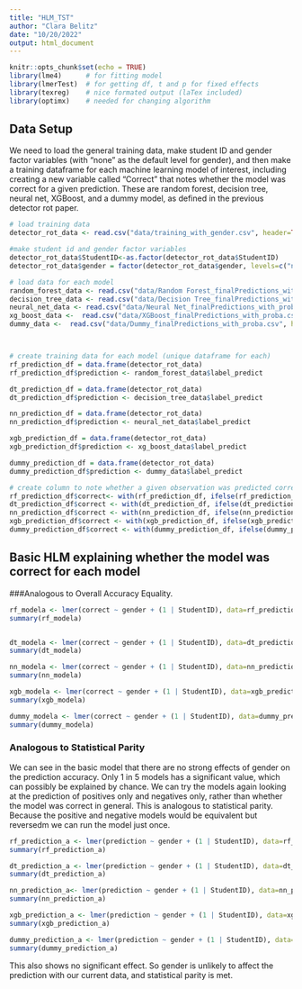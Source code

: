 ```yaml
---
title: "HLM_TST"
author: "Clara Belitz"
date: "10/20/2022"
output: html_document
---
```


```r
knitr::opts_chunk$set(echo = TRUE)
library(lme4)      # for fitting model
library(lmerTest)  # for getting df, t and p for fixed effects
library(texreg)    # nice formated output (laTex included)
library(optimx)    # needed for changing algorithm
```

## Data Setup

We need to load the general training data, make student ID and gender factor variables (with "none" as the default level for gender), and then make a training dataframe for each machine learning model of interest, including creating a new variable called "Correct" that notes whether the model was correct for a given prediction. These are random forest, decision tree, neural net, XGBoost, and a dummy model, as defined in the previous detector rot paper.

```r
# load training data
detector_rot_data <- read.csv("data/training_with_gender.csv", header=TRUE)

#make student id and gender factor variables
detector_rot_data$StudentID<-as.factor(detector_rot_data$StudentID)
detector_rot_data$gender = factor(detector_rot_data$gender, levels=c("none", "male", "female")) # none is baseline level

# load data for each model
random_forest_data <- read.csv("data/Random Forest_finalPredictions_with_proba.csv", header=TRUE)
decision_tree_data <- read.csv("data/Decision Tree_finalPredictions_with_proba.csv", header=TRUE)
neural_net_data <- read.csv("data/Neural Net_finalPredictions_with_proba.csv", header=TRUE)
xg_boost_data <-  read.csv("data/XGBoost_finalPredictions_with_proba.csv", header=TRUE)
dummy_data <-  read.csv("data/Dummy_finalPredictions_with_proba.csv", header=TRUE)



# create training data for each model (unique dataframe for each)
rf_prediction_df = data.frame(detector_rot_data)
rf_prediction_df$prediction <- random_forest_data$label_predict

dt_prediction_df = data.frame(detector_rot_data)
dt_prediction_df$prediction <- decision_tree_data$label_predict

nn_prediction_df = data.frame(detector_rot_data)
nn_prediction_df$prediction <- neural_net_data$label_predict

xgb_prediction_df = data.frame(detector_rot_data)
xgb_prediction_df$prediction <- xg_boost_data$label_predict

dummy_prediction_df = data.frame(detector_rot_data)
dummy_prediction_df$prediction <- dummy_data$label_predict

# create column to note whether a given observation was predicted correctly or not, for each model
rf_prediction_df$correct<- with(rf_prediction_df, ifelse(rf_prediction_df$prediction == rf_prediction_df$Target, 1, 0))
dt_prediction_df$correct <- with(dt_prediction_df, ifelse(dt_prediction_df$prediction == dt_prediction_df$Target, 1, 0))
nn_prediction_df$correct <- with(nn_prediction_df, ifelse(nn_prediction_df$prediction == nn_prediction_df$Target, 1, 0))
xgb_prediction_df$correct <- with(xgb_prediction_df, ifelse(xgb_prediction_df$prediction == xgb_prediction_df$Target, 1, 0))
dummy_prediction_df$correct <- with(dummy_prediction_df, ifelse(dummy_prediction_df$prediction == dummy_prediction_df$Target, 1, 0))

```

## Basic HLM explaining whether the model was correct for each model
###Analogous to Overall Accuracy Equality.

```r
rf_modela <- lmer(correct ~ gender + (1 | StudentID), data=rf_prediction_df)
summary(rf_modela)


dt_modela <- lmer(correct ~ gender + (1 | StudentID), data=dt_prediction_df)
summary(dt_modela)

nn_modela <- lmer(correct ~ gender + (1 | StudentID), data=nn_prediction_df)
summary(nn_modela)

xgb_modela <- lmer(correct ~ gender + (1 | StudentID), data=xgb_prediction_df)
summary(xgb_modela)

dummy_modela <- lmer(correct ~ gender + (1 | StudentID), data=dummy_prediction_df)
summary(dummy_modela)
```

### Analogous to Statistical Parity
We can see in the basic model that there are no strong effects of gender on the prediction accuracy. Only 1 in 5 models has a significant value, which can possibly be explained by chance. We can try the models again looking at the prediction of positives only and negatives only, rather than whether the model was correct in general. This is analogous to statistical parity. Because the positive and negative models would be equivalent but reversedm we can run the model just once.

```r
rf_prediction_a <- lmer(prediction ~ gender + (1 | StudentID), data=rf_prediction_df)
summary(rf_prediction_a)

dt_prediction_a <- lmer(prediction ~ gender + (1 | StudentID), data=dt_prediction_df)
summary(dt_prediction_a)

nn_prediction_a<- lmer(prediction ~ gender + (1 | StudentID), data=nn_prediction_df)
summary(nn_prediction_a)

xgb_prediction_a <- lmer(prediction ~ gender + (1 | StudentID), data=xgb_prediction_df)
summary(xgb_prediction_a)

dummy_prediction_a <- lmer(prediction ~ gender + (1 | StudentID), data=dummy_prediction_df)
summary(dummy_prediction_a)

```
This also shows no significant effect. So gender is unlikely to affect the prediction with our current data, and statistical parity is met.
